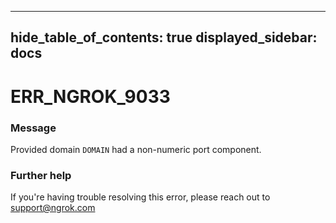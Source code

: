 

---
hide_table_of_contents: true
displayed_sidebar: docs
---


# ERR_NGROK_9033

### Message
Provided domain `DOMAIN` had a non-numeric port component.

<ErrorDetails error="err_ngrok_9033" />



### Further help
If you're having trouble resolving this error, please reach out to [support@ngrok.com](mailto:support@ngrok.com?subject=Help%20with%20ERR_NGROK_9033)

